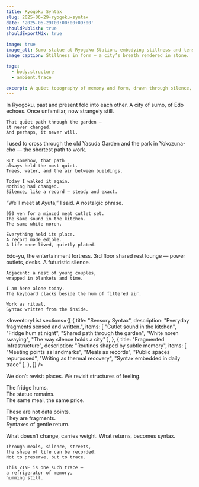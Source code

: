 ```yaml
---
title: Ryogoku Syntax
slug: 2025-06-29-ryogoku-syntax
date: '2025-06-29T00:00:00+09:00'
shouldPublish: true
shouldExportMdx: true

image: true
image_alt: Sumo statue at Ryogoku Station, embodying stillness and tension.
image_caption: Stillness in form — a city’s breath rendered in stone.

tags:
  - body.structure
  - ambient.trace

excerpt: A quiet topography of memory and form, drawn through silence, meals, and urban rhythm.
---
```


<PoeticBlock title="Prologue｜In the City of Stillness">
  <QuoteBlock>
    In Ryogoku, past and present fold into each other.  
    A city of sumo, of Edo echoes.  
    Once unfamiliar, now strangely still.

    That quiet path through the garden —  
    it never changed.  
    And perhaps, it never will.
  </QuoteBlock>
</PoeticBlock>

<PoeticBlock title="Fragment 1｜Syntax of the Route">
  <QuoteBlock>
    I used to cross through the old Yasuda Garden  
    and the park in Yokozuna-cho — the shortest path to work.  

    But somehow, that path  
    always held the most quiet.  
    Trees, water, and the air between buildings.  

    Today I walked it again.  
    Nothing had changed.  
    Silence, like a record — steady and exact.
  </QuoteBlock>
</PoeticBlock>

<PoeticImage
  src="/images/zines/2025-06-29-ryogoku-syntax/syntax-of-the-route.jpg"
  alt="Old Yasuda Garden pathway"
  caption="The route remains unchanged —  
  a corridor of stillness across time."
/>

<PoeticBlock title="Fragment 2｜A Set Meal of Memory">
  <QuoteBlock>
    “We’ll meet at Ayuta,” I said.  
    A nostalgic phrase.  

    950 yen for a minced meat cutlet set.  
    The same sound in the kitchen.  
    The same white noren.  

    Everything held its place.  
    A record made edible.  
    A life once lived, quietly plated.
  </QuoteBlock>
</PoeticBlock>

<PoeticImage
  src="/images/zines/2025-06-29-ryogoku-syntax/syntax-950.jpg"
  alt="Minced cutlet meal at Ayuta restaurant"
  caption="A 950 yen record —  
  memory plated and served warm."
/>

<PoeticBlock title="Fragment 3｜Syntax and Sauna">
  <QuoteBlock>
    Edo-yu, the entertainment fortress.  
    3rd floor shared rest lounge — power outlets, desks.  
    A futuristic silence.

    Adjacent: a nest of young couples,  
    wrapped in blankets and time.

    I am here alone today.  
    The keyboard clacks beside the hum of filtered air.  

    Work as ritual.  
    Syntax written from the inside.
  </QuoteBlock>
</PoeticBlock>

<PoeticImage
  src="/images/zines/2025-06-29-ryogoku-syntax/edoyu-syntax.jpg"
  alt="Shared lounge at Edo-yu with workspaces and silence"
  caption="Edo-yu lounge — a thermal syntax chamber  
  where stillness meets digital breath."
/>

<InventoryList
  sections={[
    {
      title: "Sensory Syntax",
      description: "Everyday fragments sensed and written.",
      items: [
        "Cutlet sound in the kitchen",
        "Fridge hum at night",
        "Shared path through the garden",
        "White noren swaying",
        "The way silence holds a city"
      ],
    },
    {
      title: "Fragmented Infrastructure",
      description: "Routines shaped by subtle memory",
      items: [
        "Meeting points as landmarks",
        "Meals as records",
        "Public spaces repurposed",
        "Writing as thermal recovery",
        "Syntax embedded in daily trace"
      ],
    },
  ]}
/>

<SyntaxBox title="Syntax as Memory Architecture">
  We don’t revisit places.  
  We revisit structures of feeling.  

  The fridge hums.  
  The statue remains.  
  The same meal, the same price.

  These are not data points.  
  They are fragments.  
  Syntaxes of gentle return.
</SyntaxBox>

<PoeticBlock title="Epilogue｜Where Syntax Persists">
  <QuoteBlock>
    What doesn’t change, carries weight.  
    What returns, becomes syntax.

    Through meals, silence, streets,  
    the shape of life can be recorded.  
    Not to preserve, but to trace.  

    This ZINE is one such trace —  
    a refrigerator of memory,  
    humming still.
  </QuoteBlock>
</PoeticBlock>